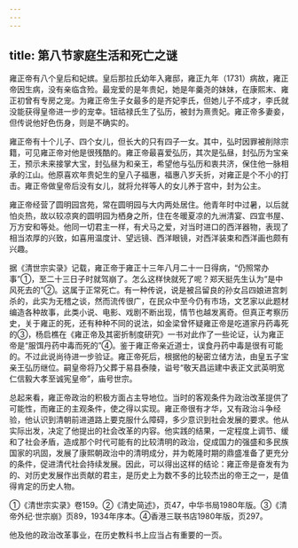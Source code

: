 ```yaml
---
---
---
```

title: 第八节家庭生活和死亡之谜
---



雍正帝有八个皇后和妃嫔。皇后那拉氏幼年入雍邸，雍正九年（1731）病故，雍正帝因生病，没有亲临含殓。最宠爱的是年贵妃，她是年羹尧的妹妹，在康熙末、雍正初曾有专房之宠。为雍正帝生子女最多的是齐妃李氏，但她儿子不成才，李氏就没能获得皇帝进一步的宠幸。钮祜禄氏生了弘历，被封为熹贵妃。雍正帝多妻妾，但传说他好色伤身，则是不确实的。

雍正帝有十个儿子、四个女儿，但长大的只有四子一女。其中，弘时因罪被削除宗籍，可见雍正帝对他是很残酷的。雍正帝最喜爱弘历，其次是弘昼，封弘历为宝亲王，预示未来接掌大宝，封弘昼为和亲王，希望他与弘历和衷共济，保住他一脉相承的江山。他原喜欢年贵妃生的皇八子福惠，福惠八岁夭折，对雍正是个不小的打击。雍正帝做皇帝后没有女儿，就将允祥等人的女儿养于宫中，封为公主。

雍正帝经营了圆明园宫苑，常在圆明园与大内两处居住。他青年时中过暑，以后就怕炎热，故以较凉爽的圆明园为栖身之所，住在冬暖夏凉的九洲清宴、四宜书屋、万方安和等处。他同一切君主一样，有犬马之爱，对当时进口的西洋器物，表现了相当浓厚的兴致，如喜用温度计、望远镜、西洋眼镜，对西洋装束和西洋画也颇有兴趣。

据《清世宗实录》记载，雍正帝于雍正十三年八月二十一日得病，“仍照常办事”①，至二十三日子时就驾崩了。怎么这样快就死了呢？郑天挺先生认为“是中风死去的”②。这属于正常死亡。有一种传说，说是被吕留良的孙女吕四娘进宫刺杀的，此实为无稽之谈，然而流传很广，在民众中至今仍有市场，文艺家以此题材编造各种故事，此类小说、电影、戏剧不断出现，情节也越发离奇。但真正考察历史，关于雍正的死，还有种种不同的说法，如金梁曾怀疑雍正帝是吃道家丹药毒死的③，杨启樵在《雍正帝及其密折制度研究》一书对此作了一些论证，认为雍正帝是“服饵丹药中毒而死的”④。鉴于雍正帝亲近道士，误食丹药中毒是很有可能的。不过此说尚待进一步验证。雍正帝死后，根据他的秘密立储方法，由皇五子宝亲王弘历继位。嗣皇帝将乃父葬于易县泰陵，谥号“敬天昌运建中表正文武英明宽仁信毅大孝至诚宪皇帝”，庙号世宗。

总起来看，雍正帝政治的积极方面占主导地位。当时的客观条件为政治改革提供了可能性，而雍正的主观条件，使之得以实现。雍正帝很有才华，又有政治斗争经验，他认识到清朝前进道路上要克服什么障碍，多少意识到社会发展的要求。他从实际出发，决定了他提出的社会改革的内容。他实践的结果，一定程度上调节、缓和了社会矛盾，造成那个时代可能有的比较清明的政治，促成国力的强盛和多民族国家的巩固，发展了康熙朝政治中的清明成分，并为乾隆时期的鼎盛准备了更充分的条件，促进清代社会持续发展。因此，可以得出这样的结论：雍正帝是奋发有为的、对历史发展作出贡献的君主，是历史上为数不多的比较杰出的帝王之一，是值得肯定的历史人物。

①《清世宗实录》卷159。②《清史简述》，页47，中华书局1980年版。③《清帝外纪·世宗崩》页89，1934年序本。④香港三联书店1980年版，页297。

他及他的政治改革事业，在历史教科书上应当占有重要的一页。